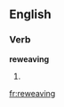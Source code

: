 ==English==

===Verb===
'''reweaving'''

# {{third-person singular of|[[reweave]]}}

[[fr:reweaving]]